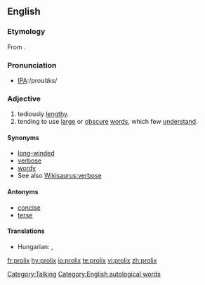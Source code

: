 ==English==

===Etymology===
From {{etyl|la}} {{term|prolixus|prōlixus|long, extended|lang=la}}.

===Pronunciation===
* [[w:International Phonetic Alphabet|IPA]]:/proʊlɪks/

===Adjective===
{{en-adj}}

# tediously [[lengthy]].
# tending to use [[large]] or [[obscure]] [[words]], which few [[understand]].

====Synonyms====
* [[long-winded]]
* [[verbose]]
* [[wordy]]
* See also [[Wikisaurus:verbose]]

====Antonyms====
* [[concise]]
* [[terse]]

====Translations====
{{trans-top|tediously lengthy}}
* Hungarian: {{t-|hu|terjengős}}, {{t-|hu|hosszadalmas}}
{{trans-mid}}
{{trans-bottom}}

{{trans-top|tending to use large or obscure words, which few understand}}
{{trans-mid}}
{{trans-bottom}}

[[Category:Talking]]
[[Category:English autological words]]

[[fr:prolix]]
[[hy:prolix]]
[[io:prolix]]
[[te:prolix]]
[[vi:prolix]]
[[zh:prolix]]